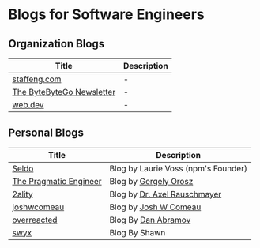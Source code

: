 # Blogs for Software Engineers

## Organization Blogs

| Title       | Description |
|-------------|-------------|
| [staffeng.com](https://staffeng.com/) | - |
| [The ByteByteGo Newsletter](https://blog.bytebytego.com/) | - |
| [web.dev](https://web.dev/) | - |

## Personal Blogs

| Title       | Description |
|-------------|-------------|
| [Seldo](https://seldo.com/) | Blog by Laurie Voss (npm's Founder) |
| [The Pragmatic Engineer](https://blog.pragmaticengineer.com/) | Blog by [Gergely Orosz](http://twitter.com/GergelyOrosz) |
| [2ality](https://2ality.com/) | Blog by [Dr. Axel Rauschmayer](https://fosstodon.org/@rauschma) |
| [joshwcomeau](https://www.joshwcomeau.com/) | Blog by [Josh W Comeau](https://twitter.com/joshwcomeau) |
| [overreacted](https://overreacted.io/) | Blog By [Dan Abramov](https://twitter.com/dan_abramov2) |
| [swyx](https://www.swyx.io/) | Blog By Shawn |
